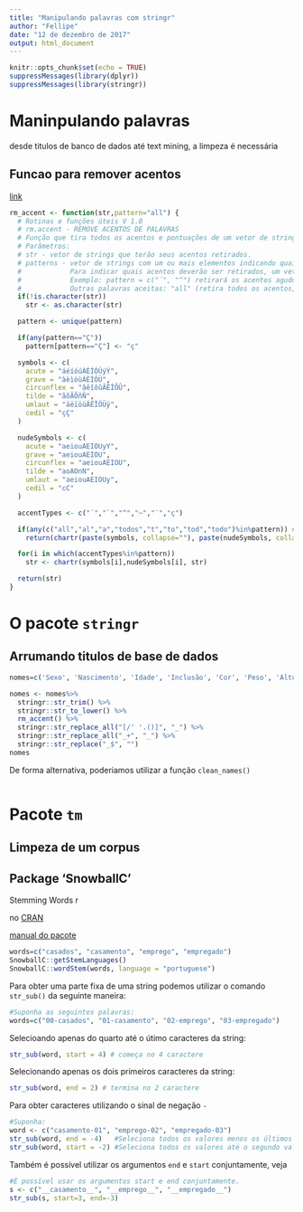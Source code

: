 ---
title: "Manipulando palavras com stringr"
author: "Fellipe"
date: "12 de dezembro de 2017"
output: html_document
---

```{r setup, include=FALSE}
knitr::opts_chunk$set(echo = TRUE)
suppressMessages(library(dplyr))
suppressMessages(library(stringr))
```

# Maninpulando palavras

desde titulos de banco de dados até text mining, a limpeza é necessária

## Funcao para remover acentos

[link](https://pt.stackoverflow.com/questions/46473/remover-acentos)

```{r}
rm_accent <- function(str,pattern="all") {
  # Rotinas e funções úteis V 1.0
  # rm.accent - REMOVE ACENTOS DE PALAVRAS
  # Função que tira todos os acentos e pontuações de um vetor de strings.
  # Parâmetros:
  # str - vetor de strings que terão seus acentos retirados.
  # patterns - vetor de strings com um ou mais elementos indicando quais acentos deverão ser retirados.
  #            Para indicar quais acentos deverão ser retirados, um vetor com os símbolos deverão ser passados.
  #            Exemplo: pattern = c("´", "^") retirará os acentos agudos e circunflexos apenas.
  #            Outras palavras aceitas: "all" (retira todos os acentos, que são "´", "`", "^", "~", "¨", "ç")
  if(!is.character(str))
    str <- as.character(str)

  pattern <- unique(pattern)

  if(any(pattern=="Ç"))
    pattern[pattern=="Ç"] <- "ç"

  symbols <- c(
    acute = "áéíóúÁÉÍÓÚýÝ",
    grave = "àèìòùÀÈÌÒÙ",
    circunflex = "âêîôûÂÊÎÔÛ",
    tilde = "ãõÃÕñÑ",
    umlaut = "äëïöüÄËÏÖÜÿ",
    cedil = "çÇ"
  )

  nudeSymbols <- c(
    acute = "aeiouAEIOUyY",
    grave = "aeiouAEIOU",
    circunflex = "aeiouAEIOU",
    tilde = "aoAOnN",
    umlaut = "aeiouAEIOUy",
    cedil = "cC"
  )

  accentTypes <- c("´","`","^","~","¨","ç")

  if(any(c("all","al","a","todos","t","to","tod","todo")%in%pattern)) # opcao retirar todos
    return(chartr(paste(symbols, collapse=""), paste(nudeSymbols, collapse=""), str))

  for(i in which(accentTypes%in%pattern))
    str <- chartr(symbols[i],nudeSymbols[i], str)

  return(str)
}
```
 

# O pacote `stringr`

## Arrumando titulos de base de dados 

```{r}
nomes=c('Sexo', 'Nascimento', 'Idade', 'Inclusão', 'Cor', 'Peso', 'Altura', 'cintura', 'IMC', 'Superfície corporal', 'Tabagismo', 'cg.tabag (cig/dia)', 'Alcool (dose/semana)', 'Drogas ilícitas', 'Cafeína/dia', 'Refrig/dia', 'Sedentario', 'ativ. Fisica')
```

```{r}
nomes <- nomes%>%
  stringr::str_trim() %>% 
  stringr::str_to_lower() %>% 
  rm_accent() %>% 
  stringr::str_replace_all("[/' '.()]", "_") %>% 
  stringr::str_replace_all("_+", "_") %>% 
  stringr::str_replace("_$", "")
nomes
```
De forma alternativa, poderiamos utilizar a função `clean_names()`

```{r}

```


# Pacote `tm`

## Limpeza de um corpus



## Package ‘SnowballC’

Stemming Words r

no [CRAN](https://cran.r-project.org/web/packages/SnowballC)

[manual do pacote](https://cran.r-project.org/web/packages/SnowballC/SnowballC.pdf)

```{r}
words=c("casados", "casamento", "emprego", "empregado")
SnowballC::getStemLanguages()
SnowballC::wordStem(words, language = "portuguese")
```

Para obter uma parte fixa de uma string podemos utilizar o comando `str_sub()` da seguinte maneira:

```{r}
#Suponha as seguintes palavras:
words=c("00-casados", "01-casamento", "02-emprego", "03-empregado")
```

Selecioando apenas do quarto até o útimo caracteres da string:

```{r}
str_sub(word, start = 4) # começa no 4 caractere
```

Selecionando apenas os dois primeiros caracteres da string:

```{r}
str_sub(word, end = 2) # termina no 2 caractere
```

Para obter caracteres utilizando o sinal de negação `-`

```{r}
#Suponha:
word <- c("casamento-01", "emprego-02", "empregado-03")
str_sub(word, end = -4)   #Seleciona todos os valores menos os últimos 3
str_sub(word, start = -2) #Seleciona todos os valores até o segundo valor
```

Também é possível utilizar os argumentos `end` e `start` conjuntamente, veja

```{r}
#É possível usar os argumentos start e end conjuntamente.
s <- c("__casamento__", "__emprego__", "__empregado__")
str_sub(s, start=3, end=-3)
```

